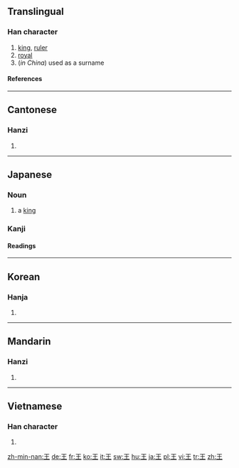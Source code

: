 {{see|玉}}
==Translingual==

===Han character===
{{Han char|rn=96|rad=玉|as=00|sn=4|four=1010<sub>4</sub>|canj=一土 (MG)}}

# [[king]], [[ruler]]
# [[royal]]
# (''in China'') used as a surname

====References====
{{Han ref|kx=0727.020|dkj=20823|dj=1137.010|hdz=21099.100|uh=738B|ud=29579|bh=A4FD|bd=42237}}

----

==Cantonese==

===Hanzi===
{{yue-hanzi|jyut=|y=wong4}}

# {{defn|Cantonese}}

----

==Japanese==

===Noun===
{{ja-noun|k|hira=おう|rom=ō}}

# a [[king]]

===Kanji===
{{ja-kanji|grade=1|rs=玉00}}

====Readings====
{{ja-readings|on=[[おう]] (ō)|kun=[[きみ]] (kimi)}}

----

==Korean==

===Hanja===
{{ko-hanja|hangeul=왕|rv=wang|mr=wang|y=wang|eumhun=임금|ehrv=imgeum|ehmr=imgŭm|ehy=imkum}}

# {{defn|Korean}}

----

==Mandarin==

===Hanzi===
{{cmn-hanzi|pin=[[wáng]] ([[wang2]])|wg=wang<sup>2</sup>}}

# {{defn|Mandarin}}

----

==Vietnamese==

===Han character===
{{vi-hantu|Vương}}

# {{defn|Vietnamese}}

[[zh-min-nan:王]]
[[de:王]]
[[fr:王]]
[[ko:王]]
[[it:王]]
[[sw:王]]
[[hu:王]]
[[ja:王]]
[[pl:王]]
[[vi:王]]
[[tr:王]]
[[zh:王]]